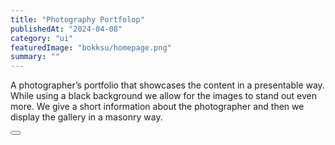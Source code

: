 ---
title: "Photography Portfolop"
publishedAt: "2024-04-08"
category: "ui"
featuredImage: "bokksu/homepage.png"
summary: ""
---

A photographer’s portfolio that showcases the content in a presentable way. While using a black background we allow for the images to stand out even more. We give a short information about the photographer and then we display the gallery in a masonry way.

<div>
  <Button
    href="https://xd.adobe.com/view/60d20641-e5f3-435a-a1f6-0fae99c3030c-3581/"
    title="View project"
    className="mt-4 mb-12"
  />
</div>
